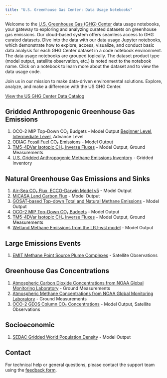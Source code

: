 ```yaml
---
title: "U.S. Greenhouse Gas Center: Data Usage Notebooks"
---
```


Welcome to the [U.S. Greenhouse Gas (GHG) Center](https://earth.gov/ghgcenter) data usage notebooks, your gateway to exploring and analyzing curated datasets on greenhouse gas emissions.
Our cloud-based system offers seamless access to GHG curated datasets. Dive into the data with our data usage Jupyter notebooks, which demonstrate how to explore, access, visualize, and conduct basic data analysis for each GHG Center dataset in a code notebook environment. The data usage notebooks are grouped topically. The dataset product type (model output, satellite observation, etc.) is noted next to the notebook name. Click on a notebook to learn more about the dataset and to view the data usage code.

Join us in our mission to make data-driven environmental solutions.
Explore, analyze, and make a difference with the US GHG Center.

[View the US GHG Center Data Catalog](https://earth.gov/ghgcenter/data-catalog)

## Gridded Anthropogenic Greenhouse Gas Emissions
1. OCO-2 MIP Top-Down CO₂ Budgets - Model Output
   [Beginner Level](user_data_notebooks/oco2-mip-co2budget-yeargrid-v1_User_Notebook.ipynb), [Intermediate Level](user_data_notebooks/oco2-mip-National-co2budget), Advance Level
2. [ODIAC Fossil Fuel CO₂ Emissions](user_data_notebooks/odiac-ffco2-monthgrid-v2022_User_Notebook.ipynb) - Model Output
3. [TM5-4DVar Isotopic CH₄ Inverse Fluxes](user_data_notebooks/tm54dvar-ch4flux-monthgrid-v1_User_Notebook.ipynb) - Model Output, Ground Measurements
4. [U.S. Gridded Anthropogenic Methane Emissions Inventory](user_data_notebooks/epa-ch4emission-grid-v2express_User_Notebook.ipynb) - Gridded Inventory

## Natural Greenhouse Gas Emissions and Sinks
1. [Air-Sea CO₂ Flux, ECCO-Darwin Model v5](user_data_notebooks/eccodarwin-co2flux-monthgrid-v5_User_Notebook.ipynb) - Model Output
2. [MiCASA Land Carbon Flux](user_data_notebooks/micasa-carbonflux-daygrid-v1_User_Notebook.ipynb) - Model Output
3. [GOSAT-based Top-down Total and Natural Methane Emissions](user_data_notebooks/gosat-based-ch4budget-yeargrid-v1_User_Notebook.ipynb) - Model Output
4. [OCO-2 MIP Top-Down CO₂ Budgets](user_data_notebooks/oco2-mip-co2budget-yeargrid-v1_User_Notebook.ipynb) - Model Output
5. [TM5-4DVar Isotopic CH₄ Inverse Fluxes](user_data_notebooks/tm54dvar-ch4flux-monthgrid-v1_User_Notebook.ipynb) - Model Output, Ground Measurements
6. [Wetland Methane Emissions from the LPJ-wsl model](user_data_notebooks/lpjwsl-wetlandch4-grid-v1_User_Notebook.ipynb) - Model Output

## Large Emissions Events
1. [EMIT Methane Point Source Plume Complexes](user_data_notebooks/emit-ch4plume-v1_User_Notebook.ipynb) - Satellite Observations

## Greenhouse Gas Concentrations
1. [Atmospheric Carbon Dioxide Concentrations from NOAA Global Monitoring Laboratory](user_data_notebooks/noaa-insitu_User_Notebook.ipynb) - Ground Measurements
2. [Atmospheric Methane Concentrations from NOAA Global Monitoring Laboratory](user_data_notebooks/noaa-insitu_User_Notebook.ipynb) - Ground Measurements
3. [OCO-2 GEOS Column CO₂ Concentrations](user_data_notebooks/oco2geos-co2-daygrid-v10r_User_Notebook.ipynb) - Model Output, Satellite Observations

## Socioeconomic
1. [SEDAC Gridded World Population Density](user_data_notebooks/sedac-popdensity-yeargrid5yr-v4.11_User_Notebook.ipynb) - Model Output

## Contact

For technical help or general questions, please contact the support team using the [feedback form](https://docs.google.com/forms/d/e/1FAIpQLSeVWCrnca08Gt_qoWYjTo6gnj1BEGL4NCUC9VEiQnXA02gzVQ/viewform).